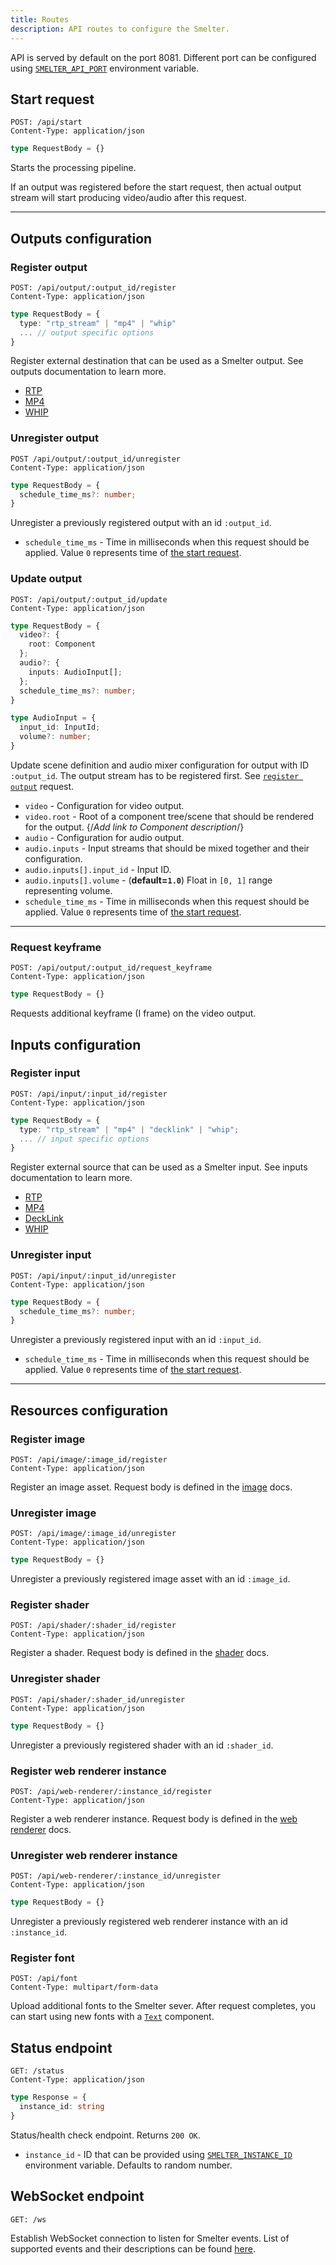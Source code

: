 ```yaml
---
title: Routes
description: API routes to configure the Smelter.
---
```


API is served by default on the port 8081. Different port can be configured using [`SMELTER_API_PORT`](/deployment/configuration#smelter_api_port) environment variable.

## Start request

```http
POST: /api/start
Content-Type: application/json
```

```typescript
type RequestBody = {}
```

Starts the processing pipeline.

If an output was registered before the start request, then actual output stream will start producing
video/audio after this request.

***

## Outputs configuration

### Register output

```http
POST: /api/output/:output_id/register
Content-Type: application/json
```

```typescript
type RequestBody = {
  type: "rtp_stream" | "mp4" | "whip"
  ... // output specific options
}
```

Register external destination that can be used as a Smelter output. See outputs documentation to learn more.

- [RTP](./outputs/rtp)
- [MP4](./outputs/mp4)
- [WHIP](./outputs/whip)

### Unregister output

```http
POST /api/output/:output_id/unregister
Content-Type: application/json
```

```typescript
type RequestBody = {
  schedule_time_ms?: number;
}
```

Unregister a previously registered output with an id `:output_id`. 

- `schedule_time_ms` - Time in milliseconds when this request should be applied. Value `0` represents time of [the start request](#start-request).

### Update output

```http
POST: /api/output/:output_id/update
Content-Type: application/json
```

```typescript
type RequestBody = {
  video?: {
    root: Component
  };
  audio?: {
    inputs: AudioInput[];
  };
  schedule_time_ms?: number;
}

type AudioInput = {
  input_id: InputId;
  volume?: number;
}
```

Update scene definition and audio mixer configuration for output with ID `:output_id`. The output stream has to be registered first. See [`register output`](#register-output) request.

- `video` - Configuration for video output. 
- `video.root` - Root of a component tree/scene that should be rendered for the output. {/*Add link to Component description*/}
- `audio` - Configuration for audio output.
- `audio.inputs` - Input streams that should be mixed together and their configuration.
- `audio.inputs[].input_id` - Input ID.
- `audio.inputs[].volume` - (**default=`1.0`**) Float in `[0, 1]` range representing volume.
- `schedule_time_ms` - Time in milliseconds when this request should be applied. Value `0` represents time of [the start request](#start-request).

***

### Request keyframe

```http
POST: /api/output/:output_id/request_keyframe
Content-Type: application/json
```

```typescript
type RequestBody = {}
```

Requests additional keyframe (I frame) on the video output.

## Inputs configuration

### Register input

```http
POST: /api/input/:input_id/register
Content-Type: application/json
```

```typescript
type RequestBody = {
  type: "rtp_stream" | "mp4" | "decklink" | "whip";
  ... // input specific options
}
```

Register external source that can be used as a Smelter input. See inputs documentation to learn more.

- [RTP](./inputs/rtp)
- [MP4](./inputs/mp4)
- [DeckLink](./inputs/decklink)
- [WHIP](./inputs/whip)

### Unregister input

```http
POST: /api/input/:input_id/unregister
Content-Type: application/json
```

```typescript
type RequestBody = {
  schedule_time_ms?: number;
}
```

Unregister a previously registered input with an id `:input_id`. 

- `schedule_time_ms` - Time in milliseconds when this request should be applied. Value `0` represents time of [the start request](#start-request).

***

## Resources configuration

### Register image

```http
POST: /api/image/:image_id/register
Content-Type: application/json
```

Register an image asset. Request body is defined in the [image](./resources/image) docs.

### Unregister image

```http
POST: /api/image/:image_id/unregister
Content-Type: application/json
```

```typescript
type RequestBody = {}
```

Unregister a previously registered image asset with an id `:image_id`. 

### Register shader

```http
POST: /api/shader/:shader_id/register
Content-Type: application/json
```

Register a shader. Request body is defined in the [shader](./resources/shader) docs.

### Unregister shader

```http
POST: /api/shader/:shader_id/unregister
Content-Type: application/json
```

```typescript
type RequestBody = {}
```

Unregister a previously registered shader with an id `:shader_id`. 

### Register web renderer instance

```http
POST: /api/web-renderer/:instance_id/register
Content-Type: application/json
```

Register a web renderer instance. Request body is defined in the [web renderer](./resources/web-renderer) docs.

### Unregister web renderer instance

```http
POST: /api/web-renderer/:instance_id/unregister
Content-Type: application/json
```

```typescript
type RequestBody = {}
```

Unregister a previously registered web renderer instance with an id `:instance_id`. 

### Register font

```http
POST: /api/font
Content-Type: multipart/form-data
```

Upload additional fonts to the Smelter sever. After request completes, you can 
start using new fonts with a [`Text`](/http-api/components/text) component.

## Status endpoint 

```http
GET: /status
Content-Type: application/json
```

```typescript
type Response = {
  instance_id: string
}
```

Status/health check endpoint. Returns `200 OK`.

- `instance_id` - ID that can be provided using [`SMELTER_INSTANCE_ID`](/deployment/configuration#smelter_instance_id) environment variable. Defaults to random number.

## WebSocket endpoint 

```http
GET: /ws
```

Establish WebSocket connection to listen for Smelter events. List of supported events and their descriptions can be found [here](/http-api/events).


